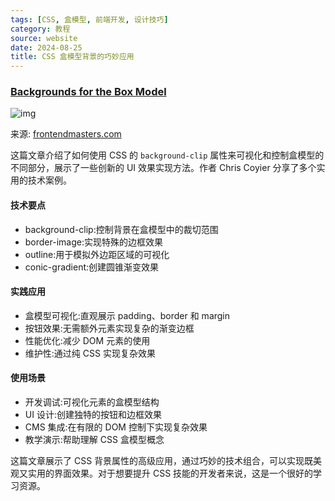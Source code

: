 ```yaml
---
tags: [CSS, 盒模型, 前端开发, 设计技巧]
category: 教程
source: website
date: 2024-08-25
title: CSS 盒模型背景的巧妙应用
---
```


### [Backgrounds for the Box Model](https://frontendmasters.com/blog/backgrounds-for-the-box-model-and-why-it-can-be-useful/)

![img](https://img.mengpeng.tech/i/2024/12/10/6757ce8973f02.webp)

来源: [frontendmasters.com](https://frontendmasters.com/blog/backgrounds-for-the-box-model-and-why-it-can-be-useful/)

这篇文章介绍了如何使用 CSS 的 `background-clip` 属性来可视化和控制盒模型的不同部分，展示了一些创新的 UI 效果实现方法。作者 Chris Coyier 分享了多个实用的技术案例。

#### 技术要点
- background-clip:控制背景在盒模型中的裁切范围
- border-image:实现特殊的边框效果
- outline:用于模拟外边距区域的可视化
- conic-gradient:创建圆锥渐变效果

#### 实践应用
- 盒模型可视化:直观展示 padding、border 和 margin
- 按钮效果:无需额外元素实现复杂的渐变边框
- 性能优化:减少 DOM 元素的使用
- 维护性:通过纯 CSS 实现复杂效果

#### 使用场景
- 开发调试:可视化元素的盒模型结构
- UI 设计:创建独特的按钮和边框效果
- CMS 集成:在有限的 DOM 控制下实现复杂效果
- 教学演示:帮助理解 CSS 盒模型概念

这篇文章展示了 CSS 背景属性的高级应用，通过巧妙的技术组合，可以实现既美观又实用的界面效果。对于想要提升 CSS 技能的开发者来说，这是一个很好的学习资源。 